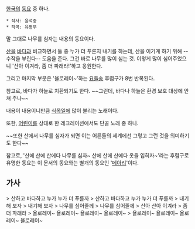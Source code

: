 [[한국]]의 [[동요]] 중 하나.
 * 작사: 윤석중
 * 작곡: 유병무

말 그대로 나무를 심자는 내용의 동요이다.

[[산]]을 [[바다]]과 비교하면서 둘 중 누가 더 푸른지 내기를 하는데, 산을 이기게 하기 위해 --수작을 부린다-- 도움을 준다. 그건 바로 나무를 많이 심는 것. 이렇게 많이 심어주었으니 '산아 이겨라, 좀 더 파래라!'하고 응원한다.

그리고 마지막 부분은 '욜로레이~'하는 [[요들송]] 후렴구가 8번 반복된다.

참고로, 바다가 하늘로 치환되기도 한다.
~~그런데, 바다나 하늘은 환경 보호 대상에 안 쳐 주나~~

내용이 내용이니만큼 [[식목일]]에 많이 불리는 노래이다.

또한, [[어린이]]를 상대로 한 레크레이션에서도 단골 노래 중 하나.

~~또한 산에서 나무를 심자가 되면 이는 어른들의 세계에선 그렇고 그런 것을 의미하기도 한다~~

참고로, '산에 산에 산에다 나무를 심자~ 산에 산에 산에다 옷을 입히자~'라는 후렴구로 유명한 동요는 이 문서의 동요와는 별개의 동요인 '[[메아리]]'이다.

== 가사 ==
> 산하고 바다하고 누가 누가 더 푸를까
> 산하고 바다하고 누가 누가 더 푸를까
> 내기해 보자
> 내기해 보자
> 나무를 심어줄께
> 나무를 심어줄께
> 산아 산아 이겨라
> 좀 더 파래라
> 욜로레이~ 욜로레이~ 욜로레이~ 욜로레이~
> 욜로레이~ 욜로레이~ 욜로레이~ 욜로레이~
